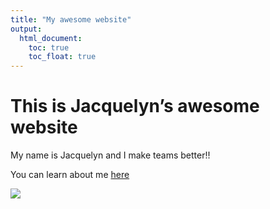 ```yaml
---
title: "My awesome website"
output: 
  html_document:
    toc: true
    toc_float: true
---
```


# This is Jacquelyn's awesome website

My name is Jacquelyn and I make teams better!!

You can learn about me [here](jacquelynjoan.html)

![](https://media.giphy.com/media/drXGoW1iudhKw/giphy.gif)